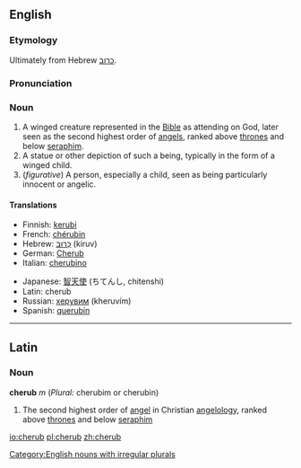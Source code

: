 {{see|Cherub}}
==English==
===Etymology===
Ultimately from Hebrew [[כרוב]].

===Pronunciation===
{{IPA|/ˈʧɛrəb/}}

===Noun===
{{en-noun|pl2=cherubim}}

# A winged creature represented in the [[Bible]] as attending on God, later seen as the second highest order of [[angels]], ranked above [[throne]]s and below [[seraph]]im.
# A statue or other depiction of such a being, typically in the form of a winged child.
# (''figurative'') A person, especially a child, seen as being particularly innocent or angelic.

====Translations====
{{top}}
*Finnish: [[kerubi]]
*French: [[chérubin]] {{m}}
*Hebrew: [[כרוב|כְּרוּב]] (kiruv) {{m}}
*German: [[Cherub]] {{m}}
*Italian: [[cherubino]] {{m}}
{{mid}}
*Japanese: [[智天使]] (ちてんし, chitenshi)
*Latin: cherub {{m}}
*Russian: [[херувим]] (kheruvím) {{m}}
*Spanish: [[querubín]] {{m}}
{{bottom}}

----

==Latin==
===Noun===
'''cherub''' ''m'' (''Plural:'' cherubim or cherubin)

#The second highest order of [[angel]] in Christian [[angelology]], ranked above [[throne]]s and below [[seraph]]im

[[Category:English nouns with irregular plurals]]

[[io:cherub]]
[[pl:cherub]]
[[zh:cherub]]